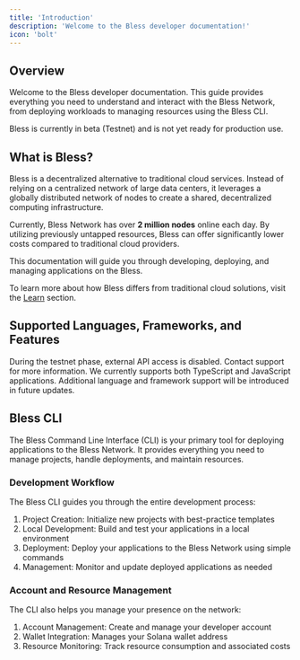```yaml
---
title: 'Introduction'
description: 'Welcome to the Bless developer documentation!'
icon: 'bolt'
---
```


## Overview

Welcome to the Bless developer documentation. This guide provides everything you need to understand and interact with the Bless Network, from deploying workloads to managing resources using the Bless CLI.

<Warning>
    Bless is currently in beta (Testnet) and is not yet ready for production
    use.
</Warning>

## What is Bless?

Bless is a decentralized alternative to traditional cloud services. Instead of relying on a centralized network of large data centers, it leverages a globally distributed network of nodes to create a shared, decentralized computing infrastructure.

Currently, Bless Network has over **2 million nodes** online each day. By utilizing previously untapped resources, Bless can offer significantly lower costs compared to traditional cloud providers.

This documentation will guide you through developing, deploying, and managing applications on the Bless.

To learn more about how Bless differs from traditional cloud solutions, visit the [Learn](../learn/network/) section.

## Supported Languages, Frameworks, and Features

<Warning>
    During the testnet phase, external API access is disabled. Contact support
    for more information.
</Warning>
We currently supports both TypeScript and JavaScript applications. Additional language
and framework support will be introduced in future updates.

## Bless CLI

The Bless Command Line Interface (CLI) is your primary tool for deploying applications to the Bless Network. It provides everything you need to manage projects, handle deployments, and maintain resources.

### Development Workflow

The Bless CLI guides you through the entire development process:

1. Project Creation: Initialize new projects with best-practice templates
2. Local Development: Build and test your applications in a local environment
3. Deployment: Deploy your applications to the Bless Network using simple commands
4. Management: Monitor and update deployed applications as needed

### Account and Resource Management

The CLI also helps you manage your presence on the network:

1. Account Management: Create and manage your developer account
2. Wallet Integration: Manages your Solana wallet address
3. Resource Monitoring: Track resource consumption and associated costs
